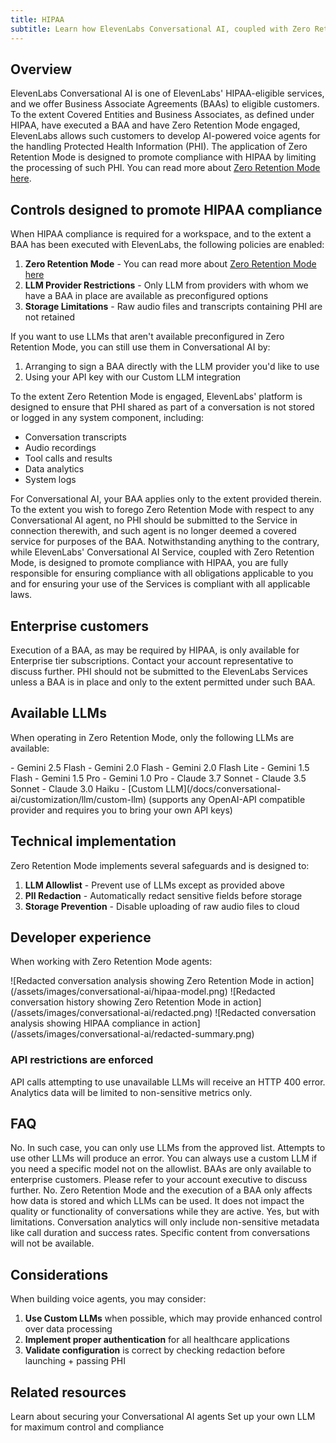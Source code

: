 ```yaml
---
title: HIPAA
subtitle: Learn how ElevenLabs Conversational AI, coupled with Zero Retention Mode, is designed to promote HIPAA compliance for healthcare applications. Please refer to our [compliance page](https://compliance.elevenlabs.io/) for the latest information.
---
```


## Overview

ElevenLabs Conversational AI is one of ElevenLabs' HIPAA-eligible services, and we offer Business Associate Agreements (BAAs) to eligible customers. To the extent Covered Entities and Business Associates, as defined under HIPAA, have executed a BAA and have Zero Retention Mode engaged, ElevenLabs allows such customers to develop AI-powered voice agents for the handling Protected Health Information (PHI). The application of Zero Retention Mode is designed to promote compliance with HIPAA by limiting the processing of such PHI. You can read more about [Zero Retention Mode here](/docs/resources/zero-retention-mode).

## Controls designed to promote HIPAA compliance

When HIPAA compliance is required for a workspace, and to the extent a BAA has been executed with ElevenLabs, the following policies are enabled:

1. **Zero Retention Mode** - You can read more about [Zero Retention Mode here](/docs/resources/zero-retention-mode)
2. **LLM Provider Restrictions** - Only LLM from providers with whom we have a BAA in place are available as preconfigured options
3. **Storage Limitations** - Raw audio files and transcripts containing PHI are not retained

<Note>

If you want to use LLMs that aren't available preconfigured in Zero Retention Mode, you can still use them in Conversational AI by:

1. Arranging to sign a BAA directly with the LLM provider you'd like to use
2. Using your API key with our Custom LLM integration

</Note>

To the extent Zero Retention Mode is engaged, ElevenLabs' platform is designed to ensure that PHI shared as part of a conversation is not stored or logged in any system component, including:

- Conversation transcripts
- Audio recordings
- Tool calls and results
- Data analytics
- System logs

<Warning>
  For Conversational AI, your BAA applies only to the extent provided therein. To the extent you
  wish to forego Zero Retention Mode with respect to any Conversational AI agent, no PHI should be
  submitted to the Service in connection therewith, and such agent is no longer deemed a covered
  service for purposes of the BAA. Notwithstanding anything to the contrary, while ElevenLabs'
  Conversational AI Service, coupled with Zero Retention Mode, is designed to promote compliance
  with HIPAA, you are fully responsible for ensuring compliance with all obligations applicable to
  you and for ensuring your use of the Services is compliant with all applicable laws.
</Warning>

## Enterprise customers

<Note>
  Execution of a BAA, as may be required by HIPAA, is only available for Enterprise tier
  subscriptions. Contact your account representative to discuss further. PHI should not be submitted
  to the ElevenLabs Services unless a BAA is in place and only to the extent permitted under such
  BAA.
</Note>

## Available LLMs

When operating in Zero Retention Mode, only the following LLMs are available:

<AccordionGroup>
  <Accordion title="Google Models">
    - Gemini 2.5 Flash - Gemini 2.0 Flash - Gemini 2.0 Flash Lite - Gemini 1.5 Flash - Gemini 1.5 Pro - Gemini 1.0 Pro
  </Accordion>
  <Accordion title="Anthropic Models">
    - Claude 3.7 Sonnet - Claude 3.5 Sonnet - Claude 3.0 Haiku
  </Accordion>
  <Accordion title="Custom LLMs">
    - [Custom LLM](/docs/conversational-ai/customization/llm/custom-llm) (supports any OpenAI-API
    compatible provider and requires you to bring your own API keys)
  </Accordion>
</AccordionGroup>

## Technical implementation

Zero Retention Mode implements several safeguards and is designed to:

1. **LLM Allowlist** - Prevent use of LLMs except as provided above
2. **PII Redaction** - Automatically redact sensitive fields before storage
3. **Storage Prevention** - Disable uploading of raw audio files to cloud

## Developer experience

When working with Zero Retention Mode agents:

<Steps>
  <Step title="LLMs (except the available LLMs as described above) are disabled in the UI">
    <Frame
      background="subtle"
      caption="The UI shows disabled LLM options with tooltip explanations"
    >
      ![Redacted conversation analysis showing Zero Retention Mode in
      action](/assets/images/conversational-ai/hipaa-model.png)
    </Frame>
  </Step>
  <Step title="Content is redacted from content history">
    <Frame
      background="subtle"
      caption="All sensitive information contained within the prompt or output is redacted and not stored"
    >
      ![Redacted conversation history showing Zero Retention Mode in
      action](/assets/images/conversational-ai/redacted.png)
    </Frame>
  </Step>
  <Step title="Conversation analysis is limited">
    <Frame
      background="subtle"
      caption="Minimal information is visible to ElevenLabs given Zero Retention Mode"
    >
      ![Redacted conversation analysis showing HIPAA compliance in
      action](/assets/images/conversational-ai/redacted-summary.png)
    </Frame>
  </Step>
</Steps>

### API restrictions are enforced

API calls attempting to use unavailable LLMs will receive an HTTP 400 error. Analytics data will be limited to non-sensitive metrics only.

## FAQ

<AccordionGroup>
  <Accordion title="Can I use any LLM if I am subject to HIPAA?">
    No. In such case, you can only use LLMs from the approved list. Attempts to use other LLMs will
    produce an error. You can always use a custom LLM if you need a specific model not on the
    allowlist.
  </Accordion>
  <Accordion title="Can I execute a BAA with ElevenLabs if I am subject to HIPAA?">
    BAAs are only available to enterprise customers. Please refer to your account executive to
    discuss further.
  </Accordion>
  <Accordion title="Does the application of Zero Retention Mode affect conversation quality?">
    No. Zero Retention Mode and the execution of a BAA only affects how data is stored and which
    LLMs can be used. It does not impact the quality or functionality of conversations while they
    are active.
  </Accordion>
  <Accordion title="Can I still analyze conversation data?">
    Yes, but with limitations. Conversation analytics will only include non-sensitive metadata like
    call duration and success rates. Specific content from conversations will not be available.
  </Accordion>
</AccordionGroup>

## Considerations

When building voice agents, you may consider:

1. **Use Custom LLMs** when possible, which may provide enhanced control over data processing
2. **Implement proper authentication** for all healthcare applications
3. **Validate configuration** is correct by checking redaction before launching + passing PHI

## Related resources

<CardGroup cols={2}>
  <Card
    title="Conversational AI Security"
    href="/docs/conversational-ai/customization/authentication"
  >
    Learn about securing your Conversational AI agents
  </Card>
  <Card title="Custom LLM Integration" href="/docs/conversational-ai/customization/llm/custom-llm">
    Set up your own LLM for maximum control and compliance
  </Card>
</CardGroup>
